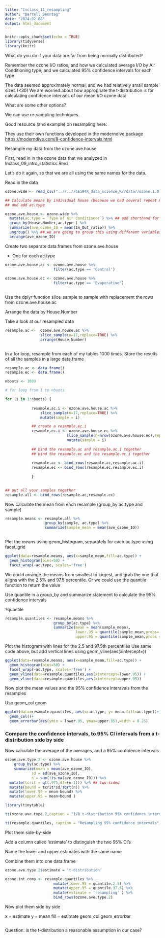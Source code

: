 ```yaml
---
title: "Inclass_11_resampling"
author: "Darrell Sonntag"
date: "2024-02-08"
output: html_document
---
```


```r
knitr::opts_chunk$set(echo = TRUE)
library(tidyverse)
library(knitr)
```

What do you do if your data are far from being normally distributed?

Remember the ozone I/O ratios, and how we calculated average I/O by Air Conditioning type, and we calculated 95% confidence intervals for each type

The data seemed approximately normal, and we had relatively small sample sizes (<30)
We are worried about how appropriate the t-distribution is for calculating confidence intervals of our mean I/O ozone data

What are some other options?

We can use re-sampling techniques.

Good resource (and example) on resampling here: 

They use their own functions developed in the moderndive package
<https://moderndive.com/8-confidence-intervals.html>

Resample my data from the ozone.ave.house 

First, read in in the ozone data that we analyzed in Inclass_09_intro_statistics.Rmd

Let's do it again, so that we are all using the same names for the data. 

Read in the data 

```r

ozone.wide <- read_csv("..//..//CE594R_data_science_R//data//ozone.I.O.csv")

```



```r

## Calculate means by individual house (because we had several repeat measurements)
## and add ac.type

ozone.ave.house <- ozone.wide %>%
  mutate(ac.type = `Type of Air Conditioner`) %>% ## add shorthand for ac.type
  group_by(House.Number,ac.type ) %>%
  summarize(ave_ozone_IO = mean(In_Out_ratio)) %>%
  ungroup() %>% ## we are going to group this using different variables in the future
  arrange(ave_ozone_IO)

```
Create two separate data.frames from ozone.ave.house

  - One for each ac.type

```r

ozone.ave.house.ac <- ozone.ave.house %>%
                      filter(ac.type == 'Central')
  
ozone.ave.house.ec <- ozone.ave.house %>%
                      filter(ac.type == 'Evaporative')
                      

```


Use the dplyr function slice_sample to sample with replacement the rows from ozone.ave.house.ac

Arrange the data by House.Number

Take a look at our resampled data

```r
resample.ac <-  ozone.ave.house.ac %>%
                slice_sample(n=17,replace=TRUE) %>%
                arrange(House.Number)
               
```

In a for loop, resample from each of my tables 1000 times. Store the results of all the samples in a large data.frame

```r
resample.ac <- data.frame()
resample.ec <- data.frame()

nboots <- 1000

# for loop from 1 to nboots 

for (i in 1:nboots) {
  
            resample.ac.i <- ozone.ave.house.ac %>%
                slice_sample(n=17,replace=TRUE) %>%
                mutate(sample = i)

            ## create a resample.ec.i
            resample.ec.i <- ozone.ave.house.ec %>%
                            slice_sample(n=nrow(ozone.ave.house.ec),replace=TRUE) %>%
                            mutate(sample = i)
            
            ## bind the resample.ac and resample.ac.i together
            ## bind the resample.ec and the resample.ec.i together
            
            resample.ac <- bind_rows(resample.ac,resample.ac.i)
            resample.ec <- bind_rows(resample.ec,resample.ec.i)
            
            }

          
## put all your samples together
resample.all <- bind_rows(resample.ac,resample.ec)

```

Now calculate the mean from each resample (group_by ac.type and sample)

```r

resample.means <- resample.all %>%
                  group_by(sample, ac.type) %>%
                  summarize(sample_mean = mean(ave_ozone_IO))
          
```

Plot the means using geom_histogram, separately for each ac.type using facet_grid

```r
ggplot(data=resample.means, aes(x=sample_mean,fill=ac.type)) +
  geom_histogram(bins=50) + 
  facet_wrap(~ac.type, scales='free')

```

We could arrange the means from smallest to largest, and grab the one that aligns with the 2.5% and 97.5 percentile. 
Or we could use the quantile function to return the value 

Use quantile in a group_by and summarize statement to calculate the 95% confidence intervals

?quantile

```r

resample.quantiles <- resample.means %>%
                      group_by(ac.type) %>%
                      summarize(mean = mean(sample_mean),
                                lower.95 = quantile(sample_mean,probs= 0.025),
                                upper.95 = quantile(sample_mean,probs = 0.975))

```

Plot the histogram with lines for the 2.5 and 97.5th percentiles
Use same code above, but add vertical lines using geom_vline(aes(xintercept=))


```r
ggplot(data=resample.means, aes(x=sample_mean,fill=ac.type)) +
  geom_histogram(bins=50) + 
  facet_wrap(~ac.type, scales='free') +
  geom_vline(data=resample.quantiles,aes(xintercept=lower.95)) +
  geom_vline(data=resample.quantiles,aes(xintercept=upper.95))
```

Now plot the mean values and the 95% confidence interavals from the resamples

Use geom_col
geom

```r

ggplot(data=resample.quantiles, aes(x=ac.type, y= mean,fill=ac.type))+
  geom_col()+
  geom_errorbar(aes(ymin = lower.95, ymax=upper.95),width = 0.25)

```

### Compare the confidence intervals, to 95% CI intervals from a t-distribution side by side

Now calculate the average of the averages, and a 95% confidence intervals

```r

ozone.ave.type.2 <- ozone.ave.house %>%
    group_by(ac.type) %>%
    summarize(mean = mean(ave_ozone_IO),
            sd = sd(ave_ozone_IO),
            n = sum(!is.na(ave_ozone_IO))) %>%
  mutate(tcrit = qt(.975,df=(n-1))) %>% ## two-sided 
  mutate(bound = tcrit*sd/sqrt(n)) %>%
  mutate(lower.95 = mean-bound) %>%
  mutate(upper.95 = mean+bound ) 

```

```r

library(tinytable)

tt(ozone.ave.type.2,caption = "I/O t-distribution 95% confidence intervals ",digits=3)

tt(resample.quantiles, caption = "Resampling 95% confidence intervals", digits=3)

```
Plot them side-by-side

Add a column called 'estimate' to distinguish the two 95% CI's

Name the lower and upper estimates with the same name

Combine them into one data.frame

```r

ozone.ave.type.2$estimate = 't-distribution'

ozone.int.comp <- resample.quantiles %>%
                      mutate(lower.95 = quantile.2.5) %>%
                      mutate(upper.95 = quantile.97.5) %>%
                      mutate(estimate = 'resampling' ) %>%
                      bind_rows(ozone.ave.type.2)

```
Now plot them side by side

x = estimate
y = mean
fill = estimate
geom_col
geom_errorbar

```r



```

Question:  is the t-distribution a reasonable assumption in our case?





